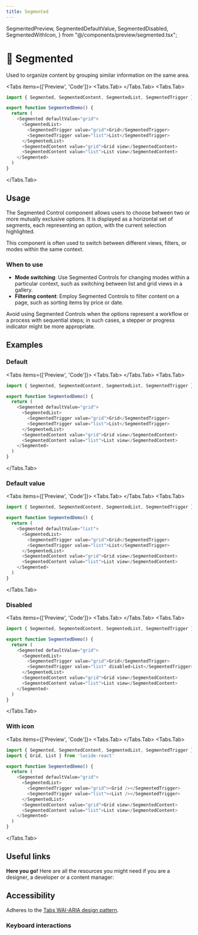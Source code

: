```yaml
---
title: Segmented
---
```



  SegmentedPreview,
  SegmentedDefaultValue,
  SegmentedDisabled,
  SegmentedWithIcon,
} from "@/components/preview/segmented.tsx";

# 💠 Segmented

Used to organize content by grouping similar information on the same area.

<Tabs items={['Preview', 'Code']}>
<Tabs.Tab>
  <SegmentedPreview />
</Tabs.Tab>
<Tabs.Tab>
```js copy filename="segmented.tsx"
import { Segmented, SegmentedContent, SegmentedList, SegmentedTrigger } from "@fucina/ui"

export function SegmentedDemo() {
  return (
    <Segmented defaultValue="grid">
      <SegmentedList>
        <SegmentedTrigger value="grid">Grid</SegmentedTrigger>
        <SegmentedTrigger value="list">List</SegmentedTrigger>
      </SegmentedList>
      <SegmentedContent value="grid">Grid view</SegmentedContent>
      <SegmentedContent value="list">List view</SegmentedContent>
    </Segmented>
  )
}
```
</Tabs.Tab>
</Tabs>

## Usage

The Segmented Control component allows users to choose between two or more mutually exclusive options. It is displayed as a horizontal set of segments, each representing an option, with the current selection highlighted.

This component is often used to switch between different views, filters, or modes within the same context.

### When to use

- **Mode switching**: Use Segmented Controls for changing modes within a particular context, such as switching between list and grid views in a gallery.
- **Filtering content**: Employ Segmented Controls to filter content on a page, such as sorting items by price or date.

Avoid using Segmented Controls when the options represent a workflow or a process with sequential steps; in such cases, a stepper or progress indicator might be more appropriate.

## Examples

### Default

<Tabs items={['Preview', 'Code']}>
<Tabs.Tab>
  <SegmentedPreview />
</Tabs.Tab>
<Tabs.Tab>
```js copy filename="segmented.tsx"
import { Segmented, SegmentedContent, SegmentedList, SegmentedTrigger } from "@fucina/ui"

export function SegmentedDemo() {
  return (
    <Segmented defaultValue="grid">
      <SegmentedList>
        <SegmentedTrigger value="grid">Grid</SegmentedTrigger>
        <SegmentedTrigger value="list">List</SegmentedTrigger>
      </SegmentedList>
      <SegmentedContent value="grid">Grid view</SegmentedContent>
      <SegmentedContent value="list">List view</SegmentedContent>
    </Segmented>
  )
}
```
</Tabs.Tab>
</Tabs>

### Default value

<Tabs items={['Preview', 'Code']}>
<Tabs.Tab>
  <SegmentedDefaultValue />
</Tabs.Tab>
<Tabs.Tab>
```js copy /defaultValue/ filename="segmented.tsx"
import { Segmented, SegmentedContent, SegmentedList, SegmentedTrigger } from "@fucina/ui";

export function SegmentedDemo() {
  return (
    <Segmented defaultValue="list">
      <SegmentedList>
        <SegmentedTrigger value="grid">Grid</SegmentedTrigger>
        <SegmentedTrigger value="list">List</SegmentedTrigger>
      </SegmentedList>
      <SegmentedContent value="grid">Grid view</SegmentedContent>
      <SegmentedContent value="list">List view</SegmentedContent>
    </Segmented>
  )
}
```
</Tabs.Tab>
</Tabs>

### Disabled

<Tabs items={['Preview', 'Code']}>
<Tabs.Tab>
  <SegmentedDisabled />
</Tabs.Tab>
<Tabs.Tab>
```js copy /disabled/ filename="segmented.tsx"
import { Segmented, SegmentedContent, SegmentedList, SegmentedTrigger } from "@fucina/ui";

export function SegmentedDemo() {
  return (
    <Segmented defaultValue="grid">
      <SegmentedList>
        <SegmentedTrigger value="grid">Grid</SegmentedTrigger>
        <SegmentedTrigger value="list" disabled>List</SegmentedTrigger>
      </SegmentedList>
      <SegmentedContent value="grid">Grid view</SegmentedContent>
      <SegmentedContent value="list">List view</SegmentedContent>
    </Segmented>
  )
}
```
</Tabs.Tab>
</Tabs>

### With icon

<Tabs items={['Preview', 'Code']}>
<Tabs.Tab>
  <SegmentedWithIcon />
</Tabs.Tab>
<Tabs.Tab>
```js copy filename="segmented.tsx"
import { Segmented, SegmentedContent, SegmentedList, SegmentedTrigger } from "@fucina/ui";
import { Grid, List } from 'lucide-react'

export function SegmentedDemo() {
  return (
    <Segmented defaultValue="grid">
      <SegmentedList>
        <SegmentedTrigger value="grid"><Grid /></SegmentedTrigger>
        <SegmentedTrigger value="list"><List /></SegmentedTrigger>
      </SegmentedList>
      <SegmentedContent value="grid">Grid view</SegmentedContent>
      <SegmentedContent value="list">List view</SegmentedContent>
    </Segmented>
  )
}
```
</Tabs.Tab>
</Tabs>

## Useful links

**Here you go!** Here are all the resources you might need if you are a designer, a developer or a content manager:

<Cards className="mt-8">
  <Card
    title="🤖 Storybook"
    href="https://fucina-storybook.vercel.app/?path=/docs/components-segmented--documentation"
  />
  <Card
    title="🪄 Figma"
    href="https://www.figma.com/design/Jfto7FUoU7mSpnv9uESD60/%F0%9F%94%A5-Fucina---Design-System?node-id=763-4078&t=BERFxjM8vy494uCE-1"
  />
  <Card
    title="🐝 API Reference"
    href="https://www.radix-ui.com/primitives/docs/components/tabs#api-reference"
  />
</Cards>

## Accessibility

Adheres to the [Tabs WAI-ARIA design pattern](https://www.w3.org/WAI/ARIA/apg/patterns/tabs/).

### Keyboard interactions

<AccessibilityTable rows={segmentedAccessibilityData} />
